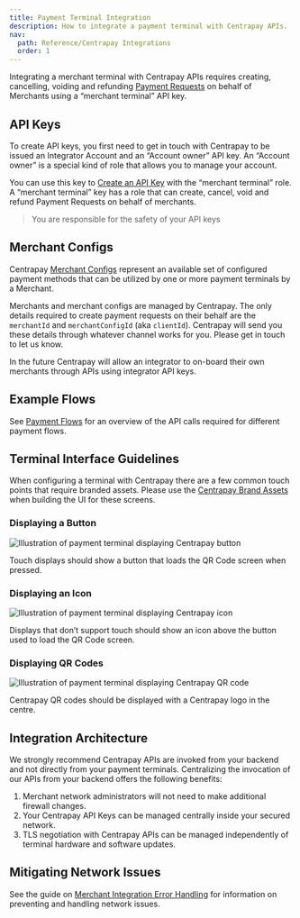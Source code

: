 ```yaml
---
title: Payment Terminal Integration
description: How to integrate a payment terminal with Centrapay APIs.
nav:
  path: Reference/Centrapay Integrations
  order: 1
---
```


Integrating a merchant terminal with Centrapay APIs requires creating, cancelling, voiding and refunding [Payment Requests](https://docs.centrapay.com/api/payment-requests) on behalf of Merchants using a “merchant terminal” API key.

## API Keys

To create API keys, you first need to get in touch with Centrapay to be issued an Integrator Account and an “Account owner” API key. An “Account owner” is a special kind of role that allows you to manage your account.

You can use this key to [Create an API Key](https://docs.centrapay.com/api/api-keys#create-an-api-key) with the “merchant terminal” role. A “merchant terminal” key has a role that can create, cancel, void and refund Payment Requests on behalf of merchants.

> You are responsible for the safety of your API keys

## Merchant Configs
Centrapay [Merchant Configs](https://docs.centrapay.com/api/merchant-configs) represent an available set of configured payment methods that can be utilized by one or more payment terminals by a Merchant.

Merchants and merchant configs are managed by Centrapay. The only details required to create payment requests on their behalf are the `merchantId` and `merchantConfigId` (aka `clientId`). Centrapay will send you these details through whatever channel works for you. Please get in touch to let us know.

In the future Centrapay will allow an integrator to on-board their own merchants through APIs using integrator API keys.

## Example Flows

See [Payment Flows](/guides/payment-flows) for an overview of the API calls required for different payment flows.

## Terminal Interface Guidelines

When configuring a terminal with Centrapay there are a few common touch points that require branded assets. Please use the [Centrapay Brand Assets](https://centrapay.com/brand-assets/) when building the UI for these screens.

### Displaying a Button

![Illustration of payment terminal displaying Centrapay button](/terminals/display-centrapay-button.png)

Touch displays should show a button that loads the QR Code screen when pressed.

### Displaying an Icon

![Illustration of payment terminal displaying Centrapay icon](/terminals/display-centrapay-icon.png)

Displays that don’t support touch should show an icon above the button used to load the QR Code screen.

### Displaying QR Codes

![Illustration of payment terminal displaying Centrapay QR code](/terminals/displaying-centrapay-qr-code.png)

Centrapay QR codes should be displayed with a Centrapay logo in the centre.

## Integration Architecture

We strongly recommend Centrapay APIs are invoked from your backend and not directly from your payment terminals. Centralizing the invocation of our APIs from your backend offers the following benefits:

1. Merchant network administrators will not need to make additional firewall changes.
2. Your Centrapay API Keys can be managed centrally inside your secured network.
3. TLS negotiation with Centrapay APIs can be managed independently of terminal hardware and software updates.

## Mitigating Network Issues

See the guide on [Merchant Integration Error Handling](/guides/merchant-integration-error-handling) for information on preventing and handling network issues.
